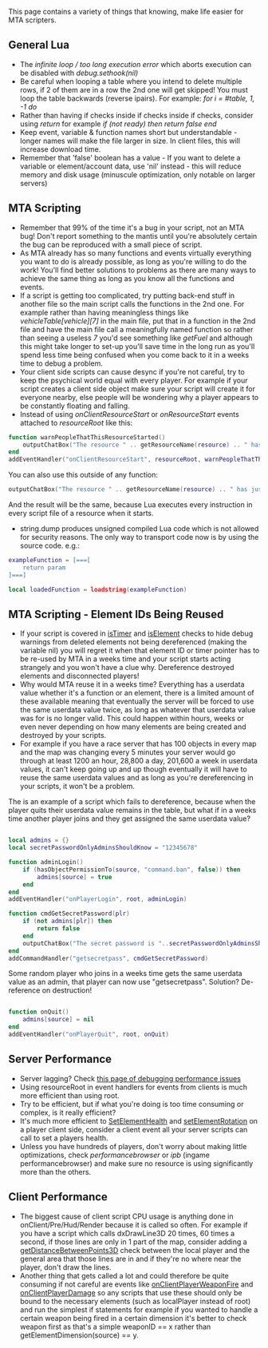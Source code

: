 This page contains a variety of things that knowing, make life easier for MTA scripters.

== General Lua ==
* The ''infinite loop / too long execution error'' which aborts execution can be disabled with ''debug.sethook(nil)''
* Be careful when looping a table where you intend to delete multiple rows, if 2 of them are in a row the 2nd one will get skipped! You must loop the table backwards (reverse ipairs). For example: ''for i = #table, 1, -1 do''
* Rather than having if checks inside if checks inside if checks, consider using ''return'' for example ''if (not ready) then return false end''
* Keep event, variable & function names short but understandable - longer names will make the file larger in size. In client files, this will increase download time.
* Remember that 'false' boolean has a value - If you want to delete a variable or element/account data, use 'nil' instead - this will reduce memory and disk usage (minuscule optimization, only notable on larger servers)

== MTA Scripting ==
* Remember that 99% of the time it's a bug in your script, not an MTA bug! Don't report something to the mantis until you're absolutely certain the bug can be reproduced with a small piece of script.
* As MTA already has so many functions and events virtually everything you want to do is already possible, as long as you're willing to do the work! You'll find better solutions to problems as there are many ways to achieve the same thing as long as you know all the functions and events.
* If a script is getting too complicated, try putting back-end stuff in another file so the main script calls the functions in the 2nd one. For example rather than having meaningless things like ''vehicleTable[vehicle][7]'' in the main file, put that in a function in the 2nd file and have the main file call a meaningfully named function so rather than seeing a useless ''7'' you'd see something like ''getFuel'' and although this might take longer to set-up you'll save time in the long run as you'll spend less time being confused when you come back to it in a weeks time to debug a problem.
* Your client side scripts can cause desync if you're not careful, try to keep the psychical world equal with every player. For example if your script creates a client side object make sure your script will create it for everyone nearby, else people will be wondering why a player appears to be constantly floating and falling.
* Instead of using ''onClientResourceStart'' or ''onResourceStart'' events attached to ''resourceRoot'' like this:
<syntaxhighlight lang="lua">function warnPeopleThatThisResourceStarted()
    outputChatBox("The resource " .. getResourceName(resource) .. " has just started!", 0, 255, 0)
end
addEventHandler("onClientResourceStart", resourceRoot, warnPeopleThatThisResourceStarted)</syntaxhighlight>
You can also use this outside of any function:
<syntaxhighlight lang="lua">outputChatBox("The resource " .. getResourceName(resource) .. " has just started!", 0, 255, 0)</syntaxhighlight>
And the result will be the same, because Lua executes every instruction in every script file of a resource when it starts.
* string.dump produces unsigned compiled Lua code which is not allowed for security reasons. The only way to transport code now is by using the source code. e.g.:
<syntaxhighlight lang="lua">exampleFunction = [===[
    return param
]===]

local loadedFunction = loadstring(exampleFunction)</syntaxhighlight>

== MTA Scripting - Element IDs Being Reused ==
* If your script is covered in [[/isTimer.md|isTimer]] and [[/isElement.md|isElement]] checks to hide debug warnings from deleted elements not being dereferenced (making the variable nil) you will regret it when that element ID or timer pointer has to be re-used by MTA in a weeks time and your script starts acting strangely and you won't have a clue why. Dereference destroyed elements and disconnected players!
* Why would MTA reuse it in a weeks time? Everything has a userdata value whether it's a function or an element, there is a limited amount of these available meaning that eventually the server will be forced to use the same userdata value twice, as long as whatever that userdata value was for is no longer valid. This could happen within hours, weeks or even never depending on how many elements are being created and destroyed by your scripts.
* For example if you have a race server that has 100 objects in every map and the map was changing every 5 minutes your server would go through at least 1200 an hour, 28,800 a day, 201,600 a week in userdata values, it can't keep going up and up though eventually it will have to reuse the same userdata values and as long as you're dereferencing in your scripts, it won't be a problem.

The is an example of a script which fails to dereference, because when the player quits their userdata value remains in the table, but what if in a weeks time another player joins and they get assigned the same userdata value?
<syntaxhighlight lang="lua">

local admins = {}
local secretPasswordOnlyAdminsShouldKnow = "12345678"

function adminLogin()
    if (hasObjectPermissionTo(source, "command.ban", false)) then
        admins[source] = true
    end
end
addEventHandler("onPlayerLogin", root, adminLogin)

function cmdGetSecretPassword(plr)
    if (not admins[plr]) then
        return false
    end
    outputChatBox("The secret password is "..secretPasswordOnlyAdminsShouldKnow, plr)
end
addCommandHandler("getsecretpass", cmdGetSecretPassword)
</syntaxhighlight>

Some random player who joins in a weeks time gets the same userdata value as an admin, that player can now use "getsecretpass". Solution? De-reference on destruction!
<syntaxhighlight lang="lua">

function onQuit()
    admins[source] = nil
end
addEventHandler("onPlayerQuit", root, onQuit)
</syntaxhighlight>

== Server Performance ==
* Server lagging? Check [[/Debugging#Debugging_Performance_Issues.md|this page of debugging performance issues]]
* Using resourceRoot in event handlers for events from clients is much more efficient than using root.
* Try to be efficient, but if what you're doing is too time consuming or complex, is it really efficient?
* It's much more efficient to [[/SetElementHealth.md|SetElementHealth]] and [[/setElementRotation.md|setElementRotation]] on a player client side, consider a client event all your server scripts can call to set a players health.
* Unless you have hundreds of players, don't worry about making little optimizations, check ''performancebrowser'' or ''ipb'' (ingame performancebrowser) and make sure no resource is using significantly more than the others.

== Client Performance ==
* The biggest cause of client script CPU usage is anything done in onClient/Pre/Hud/Render because it is called so often. For example if you have a script which calls dxDrawLine3D 20 times, 60 times a second, if those lines are only in 1 part of the map, consider adding a [[/getDistanceBetweenPoints3D.md|getDistanceBetweenPoints3D]] check between the local player and the general area that those lines are in and if they're no where near the player, don't draw the lines.
* Another thing that gets called a lot and could therefore be quite consuming if not careful are events like [[/onClientPlayerWeaponFire.md|onClientPlayerWeaponFire]] and [[/onClientPlayerDamage.md|onClientPlayerDamage]] so any scripts that use these should only be bound to the necessary elements (such as localPlayer instead of root) and run the simplest if statements for example if you wanted to handle a certain weapon being fired in a certain dimension it's better to check weapon first as that's a simple weaponID == x rather than getElementDimension(source) == y.